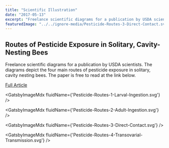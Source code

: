 ```yaml
---
title: "Scientific Illustration"
date: "2017-05-13"
excerpt: "Freelance scientific diagrams for a publication by USDA scientists.  The diagrams depict the four main routes of pesticide exposure in solitary, cavity nesting bees."
featuredImage: "../../ignore-media/Pesticide-Routes-3-Direct-Contact.svg"
---
```



## Routes of Pesticide Exposure in Solitary, Cavity-Nesting Bees

Freelance scientific diagrams for a publication by USDA scientists. The diagrams depict the four main routes of pesticide exposure in solitary, cavity nesting bees. The paper is free to read at the link below.

[Full Article](https://academic.oup.com/ee/article/47/3/499/4959686)

<GatsbyImageMdx fluidName={'Pesticide-Routes-1-Larval-Ingestion.svg'} />

<GatsbyImageMdx fluidName={'Pesticide-Routes-2-Adult-Ingestion.svg'} />

<GatsbyImageMdx fluidName={'Pesticide-Routes-3-Direct-Contact.svg'} />

<GatsbyImageMdx fluidName={'Pesticide-Routes-4-Transovarial-Transmission.svg'} />
